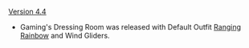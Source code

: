 {{Change History/Header}}
[[Version 4.4]]
* Gaming's Dressing Room was released with Default Outfit [[Ranging Rainbow]] and Wind Gliders.